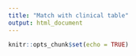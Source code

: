 ```yaml
---
title: "Match with clinical table"
output: html_document
---
```


```r
knitr::opts_chunk$set(echo = TRUE)
```

